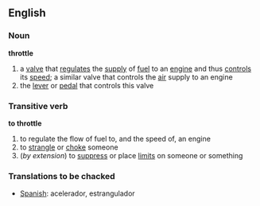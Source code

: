 ==English==
===Noun===
'''throttle'''
# a [[valve]] that [[regulate]]s the [[supply]] of [[fuel]] to an [[engine]] and thus [[control]]s its [[speed]]; a similar valve that controls the [[air]] supply to an engine
# the [[lever]] or [[pedal]] that controls this valve
===Transitive verb===
'''to throttle'''
# to regulate the flow of fuel to, and the speed of, an engine
# to [[strangle]] or [[choke]] someone
#(''by extension'') to [[suppress]] or place [[limit]]s on someone or something

===Translations to be chacked===
*[[Spanish]]: acelerador, estrangulador